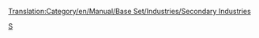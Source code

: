 [[Translation:Category/en/Manual/Base Set/Industries/Secondary Industries]]


[[Category:fr/Manual/Base Set/Industries/Industries|S]]